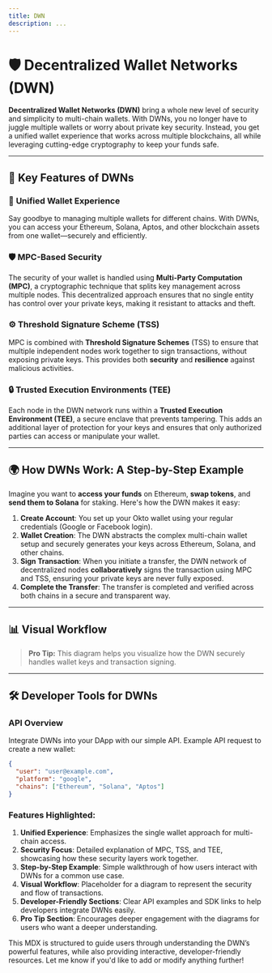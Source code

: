 ```yaml
---
title: DWN
description: ...
---
```

# 🛡️ Decentralized Wallet Networks (DWN)

**Decentralized Wallet Networks (DWN)** bring a whole new level of security and simplicity to multi-chain wallets. With DWNs, you no longer have to juggle multiple wallets or worry about private key security. Instead, you get a unified wallet experience that works across multiple blockchains, all while leveraging cutting-edge cryptography to keep your funds safe.

---

## 🌟 Key Features of DWNs

### 🔑 **Unified Wallet Experience**
Say goodbye to managing multiple wallets for different chains. With DWNs, you can access your Ethereum, Solana, Aptos, and other blockchain assets from one wallet—securely and efficiently.

### 🛡️ **MPC-Based Security**
The security of your wallet is handled using **Multi-Party Computation (MPC)**, a cryptographic technique that splits key management across multiple nodes. This decentralized approach ensures that no single entity has control over your private keys, making it resistant to attacks and theft.

### ⚙️ **Threshold Signature Scheme (TSS)**
MPC is combined with **Threshold Signature Schemes** (TSS) to ensure that multiple independent nodes work together to sign transactions, without exposing private keys. This provides both **security** and **resilience** against malicious activities.

### 🔒 **Trusted Execution Environments (TEE)**
Each node in the DWN network runs within a **Trusted Execution Environment (TEE)**, a secure enclave that prevents tampering. This adds an additional layer of protection for your keys and ensures that only authorized parties can access or manipulate your wallet.

---

## 🌍 How DWNs Work: A Step-by-Step Example

Imagine you want to **access your funds** on Ethereum, **swap tokens**, and **send them to Solana** for staking. Here's how the DWN makes it easy:

1. **Create Account**: You set up your Okto wallet using your regular credentials (Google or Facebook login).
2. **Wallet Creation**: The DWN abstracts the complex multi-chain wallet setup and securely generates your keys across Ethereum, Solana, and other chains.
3. **Sign Transaction**: When you initiate a transfer, the DWN network of decentralized nodes **collaboratively** signs the transaction using MPC and TSS, ensuring your private keys are never fully exposed.
4. **Complete the Transfer**: The transfer is completed and verified across both chains in a secure and transparent way.

---

## 📊 Visual Workflow


> **Pro Tip:** This diagram helps you visualize how the DWN securely handles wallet keys and transaction signing.

---

## 🛠️ Developer Tools for DWNs

### **API Overview**
Integrate DWNs into your DApp with our simple API. Example API request to create a new wallet:

```json
{
  "user": "user@example.com",
  "platform": "google",
  "chains": ["Ethereum", "Solana", "Aptos"]
}


```
### **Features Highlighted:**
1. **Unified Experience**: Emphasizes the single wallet approach for multi-chain access.
2. **Security Focus**: Detailed explanation of MPC, TSS, and TEE, showcasing how these security layers work together.
3. **Step-by-Step Example**: Simple walkthrough of how users interact with DWNs for a common use case.
4. **Visual Workflow**: Placeholder for a diagram to represent the security and flow of transactions.
5. **Developer-Friendly Sections**: Clear API examples and SDK links to help developers integrate DWNs easily.
6. **Pro Tip Section**: Encourages deeper engagement with the diagrams for users who want a deeper understanding.

This MDX is structured to guide users through understanding the DWN’s powerful features, while also providing interactive, developer-friendly resources. Let me know if you'd like to add or modify anything further!
